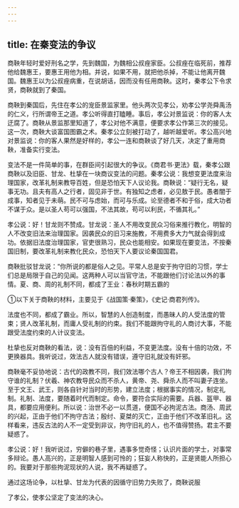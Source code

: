 ```yaml
---
---
---
```

title: 在秦变法的争议
---



商鞅年轻时爱好刑名之学，先到魏国，为魏相公叔痤家臣。公叔痤在临死前，推荐他给魏惠王，要惠王用他为相。并说，如果不用，就把他杀掉，不能让他离开魏国。魏惠王以为公叔痤病重，在说胡话，因而没有任用商鞅。这时，秦孝公下令求贤，商鞅就到了秦国。

商鞅到秦国后，先住在孝公的宠臣景监家里。他头两次见孝公，劝孝公学尧舜禹汤的仁义，行所谓帝王之道。孝公听得直打瞌睡。事后，孝公对景监说：你的客人太迂腐了。商鞅从景监那里知道了，孝公对他不满意，便要求孝公作第三次的接见。这一次，商鞅大谈富国图霸之术。秦孝公立刻被打动了，越听越爱听。孝公高兴地对景监说：你的客人果然是好样的，孝公一连和商鞅谈了好几天，决定了重用商鞅，准备实行变法。

变法不是一件简单的事，在群臣间引起很大的争议。《商君书·更法》载，秦孝公跟商鞅以及旧臣、甘龙、杜挚在一块商议变法的问题。秦孝公说：我想变更法度来治理国家，改革礼制来教导百姓，但是恐怕天下人议论我。商鞅说：“疑行无名，疑事无功。且夫有高人之行者，固见非于世。有独知之虑者，必见敖于民。愚者闇于成事，知者见于未萌。民不可与虑始，而可与乐成。论至德者不和于俗，成大功者不谋于众。是以圣人苟可以强国，不法其故，苟可以利民，不循其礼。”

孝公说：好！甘龙则不赞成。甘龙说：圣人不用改变民众习俗来推行教化，明智的人不改变旧法来治理国家。因袭民众的旧习来施教，不用费多大力气就会得到成功。依据旧法度治理国家，官吏很熟习，民众也能相安。如果现在要变法，不按秦国旧制，要改革礼制来教化民众，恐怕天下人要议论秦国国君。

商鞅批驳甘龙说：“你所说的都是俗人之见。平常人总是安于拘守旧的习惯，学士们总是局限于自己的见闻。这两种人可以当官守法，不能跟他们讨论法以外的事情。夏、商、周的礼制不同，都成了王业：春秋时期五霸的

①以下关于商鞅的材料，主要见于《战国策·秦策》，《史记·商君列传》。

法度也不同，都成了霸业。所以，智慧的人创造制度，而愚昧人的人受法度的管束；贤人改革礼制，而庸人受礼制的约束。我们不能跟拘守礼的人商讨大事，不能跟受法度约束的人计议变法。

杜挚也反对商鞅的看法，说：没有百倍的利益，不变更法度。没有十倍的功效，不更换器具。我听说过，效法古人就没有错误，遵守旧礼就没有奸邪。

商鞅毫不妥协地说：古代的政教不同，我们效法哪个古人？帝王不相因袭，我们拘守谁的礼制？伏羲、神农教导民众而不杀人，黄帝、尧、舜杀人而不叫妻子连坐。至于文王、武王，则各自针对当时的形势，建立法度；根据事实的情况，制定礼制。礼制、法度，要随着时代而制定。命令，要符合实际的需要。兵器、盔甲、器具，都要应用便利。所以说：治世不必一以贯道，便国不必拘泥古法。商汤、周武的兴起，正由于他们不拘守古法；殷纣、夏桀的灭亡，正由于他们不改革旧礼。这样看来，违反古法的人不一定受到非议，拘守旧礼的人，也不值得赞扬。君主不要疑惑了。

孝公说：好！我听说过，穷僻的巷子里，遇事多觉奇怪；认识片面的学士，对事常多辩论。愚人高兴的，正是明智人感到可怜的；狂妄人称快的，正是贤能人所担心的。我要对于那些拘泥现状的人说，我不再疑惑了。

通过这场论争，以杜挚、甘龙为代表的因循守旧势力失败了，商鞅说服

了孝公，使孝公坚定了变法的决心。